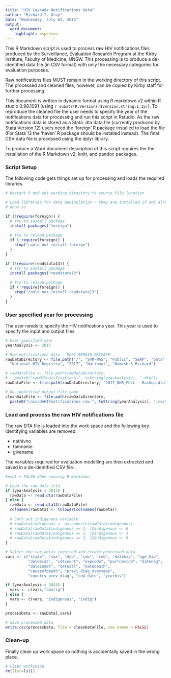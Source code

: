 ```yaml
---
title: "HIV Cascade Notifications Data"
author: "Richard T. Gray"
date: "Wednesday, July 03, 2015"
output:
  word_document:
    highlight: espresso
---
```


This R Markdown script is used to process raw HIV notifications files 
produced by the Surveillance, Evaluation Research Program at the Kirby 
Institute, Faculty of Medicine, UNSW. This processing is to produce a 
de-identified data file (in CSV format) with only the necessary categories 
for evaluation purposes.

Raw notifications files MUST remain in the working directory of this 
script. The processed and cleaned files, however, can be copied by Kirby 
staff for further processing.  

This document is written in dynamic format using R markdown v2 within R 
studio 0.98.1091 (using `r substr(R.Version()$version.string,1,15)`). To 
reproduce the cleaned file the user needs to specify the year of the 
notifications data for processing and run this script in Rstudio. As the 
raw notifications data is stored as a Stata .dta data file (currently 
produced by Stata Version 12) users need the 'foreign' R package installed 
to load the file (For Stata 13 the 'haven' R package should be installed 
instead). The final CSV data file is processed using the dplyr library.

To produce a Word document description of this script requires the  the 
installation of the R Markdown v2, knitr, and pandoc packages. <!--- To 
produce the Word Document requires saving in a local directory and setting 
eval = FALSE in the loaddata chunk ---> 

### Script Setup

The following code gets things set up for processing and loads the required
libraries.

```r
# Restart R and set working directory to source file location

# Load libraries for data manipulation - they are installed if not already
# done so

if (!require(foreign)) {    
  # Try to install package
  install.packages("foreign")
  
  # Try to reload package
  if (!require(foreign)) {
    stop("could not install foreign")
  }
}

if (!require(readstata13)) {    
  # Try to install package
  install.packages("readstata13")
  
  # Try to reload package
  if (!require(foreign)) {
    stop("could not install readstata13")
  }
}

```

### User specified year for processing

The user needs to specify the HIV notifications year. This year is used to 
specify the input and output files. 

```r

# User specified year
yearAnalysis <- 2017

```


```r
# Raw notifications data - MUST REMAIN PRIVATE
rawDataDirectory <- file.path("/", "SVR-NAS", "Public", "SERP", "Data", 
  "National HIV Registry", "2017", "National", "Hamish & Richard")

# rawDataFile <- file.path(rawDataDirectory, 
#   paste0("rawHIVnotifications-", toString(yearAnalysis), ".dta"))
rawDataFile <- file.path(rawDataDirectory, "2017_NHR_FULL - Backup.dta")

# De-identified output file name
cleanDataFile <- file.path(rawDataDirectory, 
  paste0("cascadeHIVnotifications-raw-", toString(yearAnalysis), ".csv"))

```

### Load and process the raw HIV notifications file

The raw DTA file is loaded into the work space and the following 
key identifying variables are removed:

* nathivno
* famname
* givename  

The variables required for evaluation modelling are then extracted and 
saved in a de-identified CSV file. <!--- To get the Word Document you need 
to set eval = FALSE in each chunk --->

```r
#eval = FALSE when running R markdown

# Load the raw data file
if (yearAnalysis < 2015) {
  rawData <- read.dta(rawDataFile) 
} else {
  rawData <- read.dta13(rawDataFile) 
  colnames(rawData) <- tolower(colnames(rawData))
  
  # Sort out indigenous variable
  # rawData$indigenous <- as.numeric(rawData$indigenous)
  # rawData[rawData$indigenous == 1, ]$indigenous <- 0
  # rawData[rawData$indigenous == 2, ]$indigenous <- 1
  # rawData[rawData$indigenous == 3, ]$indigenous <- 9
}

# Select the variables required and create processed data
vars <- c("state", "sex", "dob", "cob", "rob", "datehiv", "age_hiv", 
          "dateaids", "cd4count", "expcode", "partnercob", "dateneg",
          "dateindet", "dateill", "datedeath",
          "causeofdeath", "previ_diag_overseas",
          "country_prev_diag", "cd4_date", "yearhiv")

if (yearAnalysis < 2015) {
  vars <- c(vars,"aborig")
} else {
  vars <- c(vars, "indigenous", "indig")
}

processData <- rawData[,vars]

# Save processed data
write.csv(processData, file = cleanDataFile, row.names = FALSE)

```

### Clean-up 

Finally clean up work space so nothing is accidentally saved in the wrong place.

```r
# Clear workspace
rm(list=ls())
```
